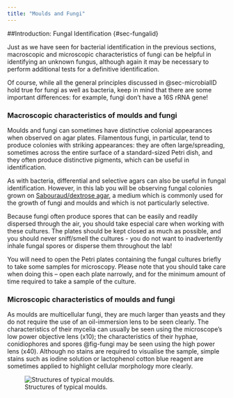 ```yaml
---
title: "Moulds and Fungi"
---
```


##Introduction: Fungal Identification {#sec-fungalid}

Just as we have seen for bacterial identification in the previous sections, macroscopic and microscopic characteristics of fungi can be helpful in identifying an unknown fungus, although again it may be necessary to perform additional tests for a definitive identification. 

Of course, while all the general principles discussed in @sec-microbialID hold true for fungi as well as bacteria, keep in mind that there are some important differences: for example, fungi don't have a 16S rRNA gene!

### Macroscopic characteristics of moulds and fungi

Moulds and fungi can sometimes have distinctive colonial appearances when observed on agar plates. Filamentous fungi, in particular, tend to produce colonies with striking appearances: they are often large/spreading, sometimes across the entire surface of a standard-sized Petri dish, and they often produce distinctive pigments, which can be useful in identification.

As with bacteria, differential and selective agars can also be useful in fungal identification. However, in this lab you will be observing fungal colonies grown on <a href="http://www.oxoid.com/UK/blue/prod_detail/prod_detail.asp?pr=CM0041">Sabouraud/dextrose agar</a>, a medium which is commonly used for the growth of fungi and moulds and which is not particularly selective. 

::: {.callout-important title="Safety note for working with fungal cultures"}

Because fungi often produce spores that can be easily and readily dispersed through the air, you should take especial care when working with these cultures. The plates should be kept closed as much as possible, and you should never sniff/smell the cultures - you do not want to inadvertently inhale fungal spores or disperse them throughout the lab!

You will need to open the Petri plates containing the fungal cultures briefly to take some samples for microscopy. Please note that you should take care when doing this – open each plate narrowly, and for the minimum amount of time required to take a sample of the culture.

:::


### Microscopic characteristics of moulds and fungi

As moulds are multicellular fungi, they are much larger than yeasts and they do not require the use of an oil-immersion lens to be seen clearly. The characteristics of their mycelia can usually be seen using the microscope’s low power objective lens (x10); the characteristics of their hyphae, conidiophores and spores @fig-fungi may be seen using the high power lens (x40). Although no stains are required to visualise the sample, simple stains such as iodine solution or lactophenol cotton blue reagent are sometimes applied to highlight cellular morphology more clearly.

![Structures of typical moulds.](images/fungi.jpg){#fig-fungi}